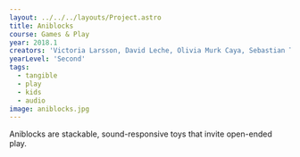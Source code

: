 ---
layout: ../../../layouts/Project.astro
title: Aniblocks
course: Games & Play
year: 2018.1
creators: 'Victoria Larsson, David Leche, Olivia Murk Caya, Sebastian Thorén'
yearLevel: 'Second'
tags:
  - tangible
  - play
  - kids
  - audio
image: aniblocks.jpg
---

Aniblocks are stackable, sound-responsive toys that invite open-ended play.

<MauVideo id="0_pxf9w2j3" />

